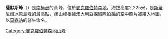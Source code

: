 {{coord|69|42|S|64|53|E|display=title}}

'''薩默斯峰'''（{{lang-en|Summers Peak}}）是[[南極洲|南極洲]]的山峰，位於[[麥克羅伯特森地|麥克羅伯特森地]]，海拔高度2,225米，是[[斯蒂尼爾冰原島峰|斯蒂尼爾冰原島峰]]的最高點，該山峰根據[[澳大利亞|澳大利亞]]探險隊拍攝的空中照片被繪入地圖，以[[莫森站|莫森站]]的醫生命名。

{{DEFAULTSORT:Summers Peak}}
[[Category:麥克羅伯特森地山峰|Category:麥克羅伯特森地山峰]]


{{MacRobertsonLand-geo-stub}}